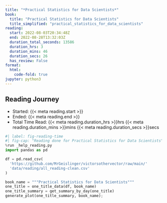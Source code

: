 ```yaml
---
title: "*Practical Statistics for Data Scientists*"
book:
  title: "Practical Statistics for Data Scientists"
  title_simplified: "practical_statistics_for_data_scientists"
reading:
  start: 2022-08-03T20:34:48Z
  end: 2022-08-28T13:32:03Z
  duration_total_seconds: 13586
  duration_hrs: 3
  duration_mins: 46
  duration_secs: 26
  has_review: False
format:
  html:
    code-fold: true
jupyter: python3
---
```


## Reading Journey

* Started: {{< meta reading.start >}}
* Ended: {{< meta reading.end >}}
* Total Time Read: {{< meta reading.duration_hrs >}}hrs {{< meta reading.duration_mins >}}mins {{< meta reading.duration_secs >}}secs

```python
#| label: fig-reading-time
#| fig-cap: "Reading done for Practical Statistics for Data Scientists"
%run _help_reading.py
import pandas as pd

df = pd.read_csv(
  'https://github.com/MrGeislinger/victorsothervector/raw/main/'
  'data/reading/all_reading-clean.csv'
)

book_name = """Practical Statistics for Data Scientists"""
one_title = one_title_data(df, book_name)
one_title_summary = get_summary_by_day(one_title)
generate_plot(one_title_summary, book_name);
```

